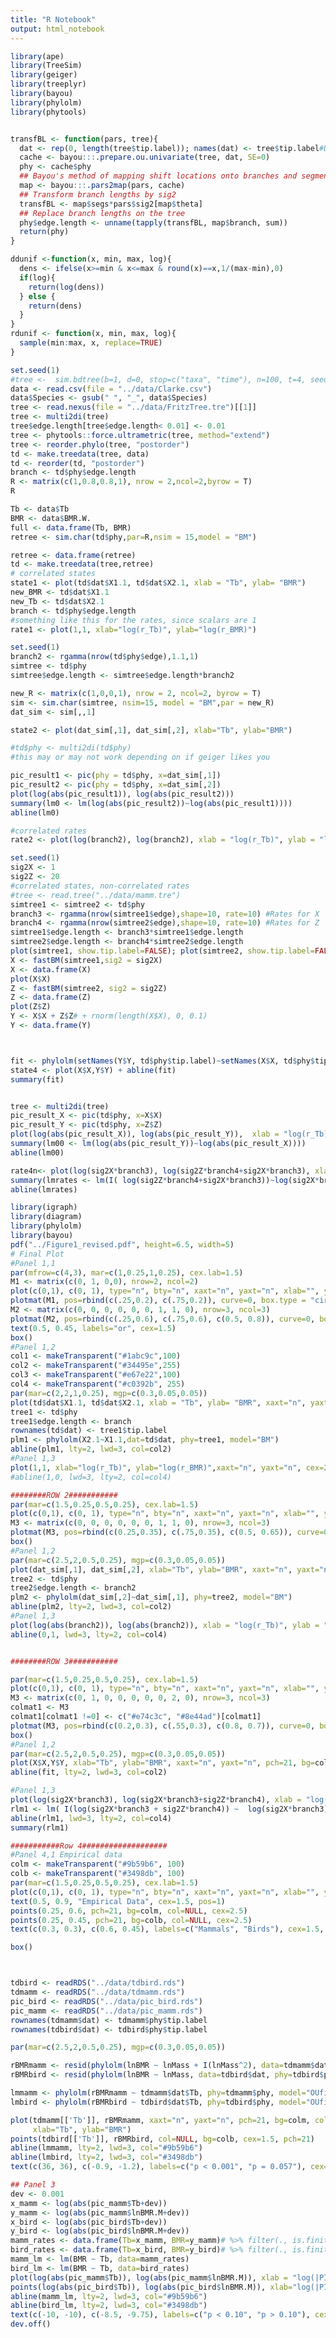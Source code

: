 ```yaml
---
title: "R Notebook"
output: html_notebook
---
```


```r
library(ape)
library(TreeSim)
library(geiger)
library(treeplyr)
library(bayou)
library(phylolm)
library(phytools)


transfBL <- function(pars, tree){
  dat <- rep(0, length(tree$tip.label)); names(dat) <- tree$tip.label#Dummy data, will simulate later
  cache <- bayou:::.prepare.ou.univariate(tree, dat, SE=0)
  phy <- cache$phy
  ## Bayou's method of mapping shift locations onto branches and segments (vectorized version of simmap)
  map <- bayou:::.pars2map(pars, cache)
  ## Transform branch lengths by sig2
  transfBL <- map$segs*pars$sig2[map$theta]
  ## Replace branch lengths on the tree
  phy$edge.length <- unname(tapply(transfBL, map$branch, sum))
  return(phy)
}

ddunif <-function(x, min, max, log){
  dens <- ifelse(x>=min & x<=max & round(x)==x,1/(max-min),0)
  if(log){
    return(log(dens))
  } else {
    return(dens)
  }
}
rdunif <- function(x, min, max, log){
  sample(min:max, x, replace=TRUE)
}
```


```r
set.seed(1)
#tree <-  sim.bdtree(b=1, d=0, stop=c("taxa", "time"), n=100, t=4, seed=0, extinct=TRUE)
data <- read.csv(file = "../data/Clarke.csv")
data$Species <- gsub(" ", "_", data$Species)
tree <- read.nexus(file = "../data/FritzTree.tre")[[1]]
tree <- multi2di(tree)
tree$edge.length[tree$edge.length< 0.01] <- 0.01
tree <- phytools::force.ultrametric(tree, method="extend")
tree <- reorder.phylo(tree, "postorder")
td <- make.treedata(tree, data)
td <- reorder(td, "postorder")
branch <- td$phy$edge.length
R <- matrix(c(1,0.8,0.8,1), nrow = 2,ncol=2,byrow = T)
R

Tb <- data$Tb
BMR <- data$BMR.W.
full <- data.frame(Tb, BMR)
retree <- sim.char(td$phy,par=R,nsim = 15,model = "BM")

retree <- data.frame(retree)
td <- make.treedata(tree,retree)
# correlated states
state1 <- plot(td$dat$X1.1, td$dat$X2.1, xlab = "Tb", ylab= "BMR")
new_BMR <- td$dat$X1.1
new_Tb <- td$dat$X2.1
branch <- td$phy$edge.length
#something like this for the rates, since scalars are 1 
rate1 <- plot(1,1, xlab="log(r_Tb)", ylab="log(r_BMR)")
```


```r
set.seed(1)
branch2 <- rgamma(nrow(td$phy$edge),1.1,1)
simtree <- td$phy
simtree$edge.length <- simtree$edge.length*branch2

new_R <- matrix(c(1,0,0,1), nrow = 2, ncol=2, byrow = T)
sim <- sim.char(simtree, nsim=15, model = "BM",par = new_R)
dat_sim <- sim[,,1]

state2 <- plot(dat_sim[,1], dat_sim[,2], xlab="Tb", ylab="BMR")

#td$phy <- multi2di(td$phy)
#this may or may not work depending on if geiger likes you

pic_result1 <- pic(phy = td$phy, x=dat_sim[,1])
pic_result2 <- pic(phy = td$phy, x=dat_sim[,2])
plot(log(abs(pic_result1)), log(abs(pic_result2)))
summary(lm0 <- lm(log(abs(pic_result2))~log(abs(pic_result1))))
abline(lm0)

#correlated rates
rate2 <- plot(log(branch2), log(branch2), xlab = "log(r_Tb)", ylab = "log(r_BMR)")
```


```r
set.seed(1)
sig2X <- 1
sig2Z <- 20
#correlated states, non-correlated rates
#tree <- read.tree("../data/mamm.tre")
simtree1 <- simtree2 <- td$phy
branch3 <- rgamma(nrow(simtree1$edge),shape=10, rate=10) #Rates for X
branch4 <- rgamma(nrow(simtree2$edge),shape=10, rate=10) #Rates for Z
simtree1$edge.length <- branch3*simtree1$edge.length
simtree2$edge.length <- branch4*simtree2$edge.length
plot(simtree1, show.tip.label=FALSE); plot(simtree2, show.tip.label=FALSE)
X <- fastBM(simtree1,sig2 = sig2X)
X <- data.frame(X)
plot(X$X)
Z <- fastBM(simtree2, sig2 = sig2Z)
Z <- data.frame(Z)
plot(Z$Z)
Y <- X$X + Z$Z# + rnorm(length(X$X), 0, 0.1)
Y <- data.frame(Y)



fit <- phylolm(setNames(Y$Y, td$phy$tip.label)~setNames(X$X, td$phy$tip.label), phy = td$phy, model = "BM", )
state4 <- plot(X$X,Y$Y) + abline(fit)
summary(fit)


tree <- multi2di(tree)
pic_result_X <- pic(td$phy, x=X$X)
pic_result_Y <- pic(td$phy, x=Z$Z)
plot(log(abs(pic_result_X)), log(abs(pic_result_Y)),  xlab = "log(r_Tb)", ylab = "log(r_BMR)")
summary(lm00 <- lm(log(abs(pic_result_Y))~log(abs(pic_result_X))))
abline(lm00)

rate4n<- plot(log(sig2X*branch3), log(sig2Z*branch4+sig2X*branch3), xlab = "log(r_Tb)", ylab = "log(r_BMR)")
summary(lmrates <- lm(I( log(sig2Z*branch4+sig2X*branch3))~log(sig2X*branch3)))
abline(lmrates)
```



```r
library(igraph)
library(diagram)
library(phylolm)
library(bayou)
pdf("../Figure1_revised.pdf", height=6.5, width=5)
# Final Plot
#Panel 1,1
par(mfrow=c(4,3), mar=c(1,0.25,1,0.25), cex.lab=1.5)
M1 <- matrix(c(0, 1, 0,0), nrow=2, ncol=2)
plot(c(0,1), c(0, 1), type="n", bty="n", xaxt="n", yaxt="n", xlab="", ylab="", main="Model", cex.main=1.25)
plotmat(M1, pos=rbind(c(.25,0.2), c(.75,0.2)), curve=0, box.type = "circle", box.size=0.1, name=c("Tb", "BMR"), add=TRUE, cex.txt=0, arr.pos=0.75, shadow.size = 0)
M2 <- matrix(c(0, 0, 0, 0, 0, 0, 1, 1, 0), nrow=3, ncol=3)
plotmat(M2, pos=rbind(c(.25,0.6), c(.75,0.6), c(0.5, 0.8)), curve=0, box.type = "circle", box.size=0.1, segment.from=0.3, segment.to=0.6, name=c("Tb", "BMR", "Z"), add=TRUE, cex.txt=0, arr.pos=0.6, shadow.size = 0)
text(0.5, 0.45, labels="or", cex=1.5)
box()
#Panel 1,2
col1 <- makeTransparent("#1abc9c",100)
col2 <- makeTransparent("#34495e",255)
col3 <- makeTransparent("#e67e22",100)
col4 <- makeTransparent("#c0392b", 255)
par(mar=c(2,2,1,0.25), mgp=c(0.3,0.05,0.05))
plot(td$dat$X1.1, td$dat$X2.1, xlab = "Tb", ylab= "BMR", xaxt="n", yaxt="n", pch=21, bg=col1, col=NULL, cex=1.5, main="States", cex.main=1.25)
tree1 <- td$phy
tree1$edge.length <- branch
rownames(td$dat) <- tree1$tip.label
plm1 <- phylolm(X2.1~X1.1,dat=td$dat, phy=tree1, model="BM")
abline(plm1, lty=2, lwd=3, col=col2)
#Panel 1,3
plot(1,1, xlab="log(r_Tb)", ylab="log(r_BMR)",xaxt="n", yaxt="n", cex=2, pch=21, bg=col3, col=NULL, main="Rates", cex.main=1.25)
#abline(1,0, lwd=3, lty=2, col=col4)

########ROW 2###########
par(mar=c(1.5,0.25,0.5,0.25), cex.lab=1.5)
plot(c(0,1), c(0, 1), type="n", bty="n", xaxt="n", yaxt="n", xlab="", ylab="")
M3 <- matrix(c(0, 0, 0, 0, 0, 0, 1, 1, 0), nrow=3, ncol=3)
plotmat(M3, pos=rbind(c(0.25,0.35), c(.75,0.35), c(0.5, 0.65)), curve=0, box.type = "circle", box.size=0.1, segment.from=0.3, segment.to=0.6, name=c("Tb", "BMR", "Z"), add=TRUE, cex.txt=0, arr.pos=0.6, shadow.size = 0, arr.lcol = "#e74c3c", arr.col="#e74c3c", box.lcol=c(1,1,"#e74c3c"))
box()
#Panel 1,2
par(mar=c(2.5,2,0.5,0.25), mgp=c(0.3,0.05,0.05))
plot(dat_sim[,1], dat_sim[,2], xlab="Tb", ylab="BMR", xaxt="n", yaxt="n", pch=21, bg=col1, col=NULL, cex=1.5)
tree2 <- td$phy
tree2$edge.length <- branch2
plm2 <- phylolm(dat_sim[,2]~dat_sim[,1], phy=tree2, model="BM")
abline(plm2, lty=2, lwd=3, col=col2)
#Panel 1,3
plot(log(abs(branch2)), log(abs(branch2)), xlab = "log(r_Tb)", ylab = "log(r_BMR)",xaxt="n", yaxt="n", cex=2, pch=21, bg=col3, col=NULL)
abline(0,1, lwd=3, lty=2, col=col4)


########ROW 3###########

par(mar=c(1.5,0.25,0.5,0.25), cex.lab=1.5)
plot(c(0,1), c(0, 1), type="n", bty="n", xaxt="n", yaxt="n", xlab="", ylab="")
M3 <- matrix(c(0, 1, 0, 0, 0, 0, 0, 2, 0), nrow=3, ncol=3)
colmat1 <- M3
colmat1[colmat1 !=0] <- c("#e74c3c", "#8e44ad")[colmat1]
plotmat(M3, pos=rbind(c(0.2,0.3), c(.55,0.3), c(0.8, 0.7)), curve=0, box.type = "circle", box.size=0.1, segment.from=0.1, segment.to=0.8, name=c("Tb", "BMR", "Z"), add=TRUE, cex.txt=0, arr.pos=0.65, shadow.size = 0, arr.lcol = colmat1, arr.col=colmat1, box.lcol=c("#e74c3c",1,"#8e44ad"))
box()
#Panel 1,2
par(mar=c(2.5,2,0.5,0.25), mgp=c(0.3,0.05,0.05))
plot(X$X,Y$Y, xlab="Tb", ylab="BMR", xaxt="n", yaxt="n", pch=21, bg=col1, col=NULL, cex=1.5) 
abline(fit, lty=2, lwd=3, col=col2)

#Panel 1,3
plot(log(sig2X*branch3), log(sig2X*branch3+sig2Z*branch4), xlab = "log(r_Tb)", ylab = "log(r_BMR)",xaxt="n", yaxt="n", cex=2, pch=21, bg=col3, col=NULL)
rlm1 <- lm( I(log(sig2X*branch3 + sig2Z*branch4)) ~  log(sig2X*branch3))
abline(rlm1, lwd=3, lty=2, col=col4)
summary(rlm1)

###########Row 4###################
#Panel 4,1 Empirical data
colm <- makeTransparent("#9b59b6", 100) 
colb <- makeTransparent("#3498db", 100)
par(mar=c(1.5,0.25,0.5,0.25), cex.lab=1.5)
plot(c(0,1), c(0, 1), type="n", bty="n", xaxt="n", yaxt="n", xlab="", ylab="")
text(0.5, 0.9, "Empirical Data", cex=1.5, pos=1)
points(0.25, 0.6, pch=21, bg=colm, col=NULL, cex=2.5)
points(0.25, 0.45, pch=21, bg=colb, col=NULL, cex=2.5)
text(c(0.3, 0.3), c(0.6, 0.45), labels=c("Mammals", "Birds"), cex=1.5, pos=4)

box()



tdbird <- readRDS("../data/tdbird.rds")
tdmamm <- readRDS("../data/tdmamm.rds")
pic_bird <- readRDS("../data/pic_bird.rds")
pic_mamm <- readRDS("../data/pic_mamm.rds")
rownames(tdmamm$dat) <- tdmamm$phy$tip.label
rownames(tdbird$dat) <- tdbird$phy$tip.label

par(mar=c(2.5,2,0.5,0.25), mgp=c(0.3,0.05,0.05))

rBMRmamm <- resid(phylolm(lnBMR ~ lnMass + I(lnMass^2), data=tdmamm$dat, phy=tdmamm$phy, model="OUfixedRoot"))
rBMRbird <- resid(phylolm(lnBMR ~ lnMass, data=tdbird$dat, phy=tdbird$phy, model="OUfixedRoot"))

lmmamm <- phylolm(rBMRmamm ~ tdmamm$dat$Tb, phy=tdmamm$phy, model="OUfixedRoot")
lmbird <- phylolm(rBMRbird ~ tdbird$dat$Tb, phy=tdbird$phy, model="OUfixedRoot")

plot(tdmamm[['Tb']], rBMRmamm, xaxt="n", yaxt="n", pch=21, bg=colm, col=NULL, cex=1.5, xlim=c(29, 43.5), ylim=c(-1.275, 1.7), 
     xlab="Tb", ylab="BMR")
points(tdbird[['Tb']], rBMRbird, col=NULL, bg=colb, cex=1.5, pch=21)
abline(lmmamm, lty=2, lwd=3, col="#9b59b6")
abline(lmbird, lty=2, lwd=3, col="#3498db")
text(c(36, 36), c(-0.9, -1.2), labels=c("p < 0.001", "p = 0.057"), cex=1.2, col=c("#9b59b6","#3498db"), pos = 4)

## Panel 3
dev <- 0.001
x_mamm <- log(abs(pic_mamm$Tb+dev))
y_mamm <- log(abs(pic_mamm$lnBMR.M+dev))
x_bird <- log(abs(pic_bird$Tb+dev))
y_bird <- log(abs(pic_bird$lnBMR.M+dev))
mamm_rates <- data.frame(Tb=x_mamm, BMR=y_mamm)# %>% filter(., is.finite(Tb), is.finite(BMR))
bird_rates <- data.frame(Tb=x_bird, BMR=y_bird)# %>% filter(., is.finite(Tb), is.finite(BMR))
mamm_lm <- lm(BMR ~ Tb, data=mamm_rates)
bird_lm <- lm(BMR ~ Tb, data=bird_rates)
plot(log(abs(pic_mamm$Tb)), log(abs(pic_mamm$lnBMR.M)), xlab = "log(|PIC(Tb)|)", ylab = "log(|PIC(BMR)|)",xaxt="n", yaxt="n", cex=1.5, pch=21, bg=colm, col=NULL, ylim=c(-10, 1), xlim=c(-10,1))
points(log(abs(pic_bird$Tb)), log(abs(pic_bird$lnBMR.M)), xlab="log(|PIC(Tb)|)",  ylab = "log(|PIC(BMR)|)", , cex=1.5, pch=21, bg=colb, col=NULL)
abline(mamm_lm, lty=2, lwd=3, col="#9b59b6")
abline(bird_lm, lty=2, lwd=3, col="#3498db")
text(c(-10, -10), c(-8.5, -9.75), labels=c("p < 0.10", "p > 0.10"), cex=1.2, col=c("#9b59b6","#3498db"), pos=4)
dev.off()
```





